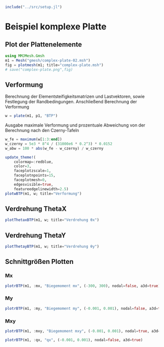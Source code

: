 ```julia
include("../src/setup.jl")
```

# Beispiel komplexe Platte

## Plot der Plattenelemente
```julia
using MMJMesh.Gmsh
m1 = Mesh("gmesh/complex-plate-02.msh")
fig = plotmesh(m1; title="complex-plate.msh")
# save("complex-plate.png",fig)
```

## Verformung 

Berechnung der Elementsteifigkeitsmatrizen und Lastvektoren, sowie Festlegung der Randbedingungen. Anschließend Berechnung der Verformung

```julia
w = plate(m1, p1, "BTP")
```

Ausgabe maximale Verformung und prozentuale Abweichung von der Berechnung nach den Czerny-Tafeln

```julia
w_fe = maximum(w[1:3:end])
w_czerny = 5e3 * 8^4 / (31000e6 * 0.2^3) * 0.0152
w_abw = 100 * abs(w_fe - w_czerny) / w_czerny
```

```julia
update_theme!(
    colormap=:redblue,
    color=3,
    faceplotzscale=1,
    faceplotnpoints=15,
    faceplotmesh=0,
    edgesvisible=true,
    featureedgelinewidth=2.5)
plotwBTP(m1, w; title="Verformung")
```

## Verdrehung ThetaX
```julia
plotThetaxBTP(m1, w; title="Verdrehung θx")
```

## Verdrehung ThetaY
```julia
plotThetayBTP(m1, w; title="Verdrehung θy")
```

## Schnittgrößen Plotten 

### Mx

```julia
plotrBTP(m1, :mx, "Biegemoment mx", (-300, 300), nodal=false, a3d=true)
```

### My
```julia
plotrBTP(m1, :my, "Biegemoment my", (-0.001, 0.001), nodal=false, a3d=true)
```

### Mxy
```julia
plotrBTP(m1, :mxy, "Biegemoment mxy", (-0.001, 0.001), nodal=true, a3d=true)
```

```julia
plotrBTP(m1, :qx, "qx", (-0.001, 0.001), nodal=false, a3d=true)
```
